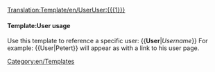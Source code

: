 <noinclude>[[Translation:Template/en/User]]</noinclude><includeonly>[[User:{{{1}}}]]</includeonly><noinclude> 
====Template:User usage==== 
Use this template to reference a specific user: 
<nowiki>{{</nowiki>'''User'''|''Username''<nowiki>}}</nowiki>
For example:
<nowiki>{{</nowiki>User|Petert<nowiki>}}</nowiki> will appear as 
{{en/User|Petert}} with a link to his user page. </noinclude>
<noinclude>
[[Category:en/Templates]]
</noinclude>